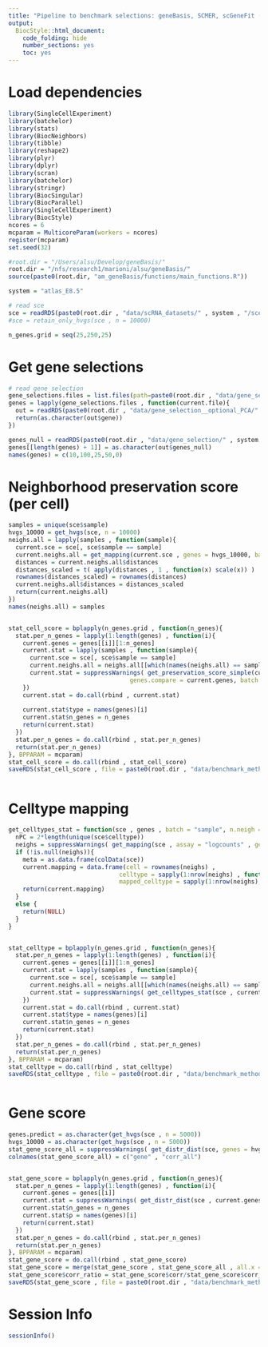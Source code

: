 ```yaml
---
title: "Pipeline to benchmark selections: geneBasis, SCMER, scGeneFit (marker selection) for cell score"
output:
  BiocStyle::html_document:
    code_folding: hide
    number_sections: yes
    toc: yes  
---
```

# Load dependencies

```r


library(SingleCellExperiment)
library(batchelor)
library(stats)
library(BiocNeighbors)
library(tibble)
library(reshape2)
library(plyr)
library(dplyr)
library(scran)
library(batchelor)
library(stringr)
library(BiocSingular)
library(BiocParallel)
library(SingleCellExperiment)
library(BiocStyle)
ncores = 6
mcparam = MulticoreParam(workers = ncores)
register(mcparam)
set.seed(32)

#root.dir = "/Users/alsu/Develop/geneBasis/"
root.dir = "/nfs/research1/marioni/alsu/geneBasis/"
source(paste0(root.dir, "am_geneBasis/functions/main_functions.R"))

system = "atlas_E8.5"

# read sce 
sce = readRDS(paste0(root.dir , "data/scRNA_datasets/" , system , "/sce_" , system , ".Rds"))
#sce = retain_only_hvgs(sce , n = 10000)

n_genes.grid = seq(25,250,25)

```

# Get gene selections

```r


# read gene selection 
gene_selections.files = list.files(path=paste0(root.dir , "data/gene_selection__optional_PCA/" , system , "/"))
genes = lapply(gene_selections.files , function(current.file){
  out = readRDS(paste0(root.dir , "data/gene_selection__optional_PCA/" , system , "/" , current.file))
  return(as.character(out$gene))
})

genes_null = readRDS(paste0(root.dir , "data/gene_selection/" , system , "/" , "gene_selection.Rds"))
genes[[length(genes) + 1]] = as.character(out$genes_null)
names(genes) = c(10,100,25,50,0)


```


# Neighborhood preservation score (per cell)

```r


samples = unique(sce$sample)
hvgs_10000 = get_hvgs(sce, n = 10000)
neighs.all = lapply(samples , function(sample){
  current.sce = sce[, sce$sample == sample]
  current.neighs.all = get_mapping(current.sce , genes = hvgs_10000, batch = NULL, n.neigh = "all", nPC = 50 , get.dist = T , type = "together")
  distances = current.neighs.all$distances
  distances_scaled = t( apply(distances , 1 , function(x) scale(x)) )
  rownames(distances_scaled) = rownames(distances)
  current.neighs.all$distances = distances_scaled
  return(current.neighs.all)
})
names(neighs.all) = samples


stat_cell_score = bplapply(n_genes.grid , function(n_genes){
  stat.per_n_genes = lapply(1:length(genes) , function(i){
    current.genes = genes[[i]][1:n_genes]
    current.stat = lapply(samples , function(sample){
      current.sce = sce[, sce$sample == sample]
      current.neighs.all = neighs.all[[which(names(neighs.all) == sample)]]
      current.stat = suppressWarnings( get_preservation_score_simple(current.sce , neighs.all = current.neighs.all , genes.all = rownames(current.sce) , 
                                  genes.compare = current.genes, batch = NULL, n.neigh = 5 , nPC.all = 50 , nPC.compare = 50) )
    })
    current.stat = do.call(rbind , current.stat)
    
    current.stat$type = names(genes)[i]
    current.stat$n_genes = n_genes
    return(current.stat)
  })
  stat.per_n_genes = do.call(rbind , stat.per_n_genes)
  return(stat.per_n_genes)
}, BPPARAM = mcparam)
stat_cell_score = do.call(rbind , stat_cell_score)
saveRDS(stat_cell_score , file = paste0(root.dir , "data/benchmark_method/diff_nPC/" , system , "/cell_score.Rds"))



```

# Celltype mapping

```r


get_celltypes_stat = function(sce , genes , batch = "sample", n.neigh = 5){
  nPC = 2*length(unique(sce$celltype))
  neighs = suppressWarnings( get_mapping(sce , assay = "logcounts" , genes = genes, batch = batch, n.neigh = n.neigh, nPC = nPC , get.dist = F , type = "together"))
  if (!is.null(neighs)){
    meta = as.data.frame(colData(sce))
    current.mapping = data.frame(cell = rownames(neighs) ,
                               celltype = sapply(1:nrow(neighs) , function(i) meta$celltype[meta$cell == rownames(neighs)[i]]) ,
                               mapped_celltype = sapply(1:nrow(neighs), function(i) getmode(meta$celltype[match(neighs[i,] , meta$cell)] , 1:n.neigh) ))
    return(current.mapping)
  }
  else {
    return(NULL)
  }
}


stat_celltype = bplapply(n_genes.grid , function(n_genes){
  stat.per_n_genes = lapply(1:length(genes) , function(i){
    current.genes = genes[[i]][1:n_genes]
    current.stat = lapply(samples , function(sample){
      current.sce = sce[, sce$sample == sample]
      current.neighs.all = neighs.all[[which(names(neighs.all) == sample)]]
      current.stat = suppressWarnings( get_celltypes_stat(sce , current.genes , batch = "sample", n.neigh = 10 ) )
    })
    current.stat = do.call(rbind , current.stat)
    current.stat$type = names(genes)[i]
    current.stat$n_genes = n_genes
    return(current.stat)
  })
  stat.per_n_genes = do.call(rbind , stat.per_n_genes)
  return(stat.per_n_genes)
}, BPPARAM = mcparam)
stat_celltype = do.call(rbind , stat_celltype)
saveRDS(stat_celltype , file = paste0(root.dir , "data/benchmark_method/diff_nPC/" , system , "/celltype_classic.Rds"))



```

# Gene score

```r


genes.predict = as.character(get_hvgs(sce , n = 5000))
hvgs_10000 = as.character(get_hvgs(sce , n = 5000))
stat_gene_score_all = suppressWarnings( get_distr_dist(sce, genes = hvgs_10000, assay = "logcounts" , batch = "sample" , n.neigh = 5 , nPC = 50 , genes.predict = genes.predict , type = "corr") ) 
colnames(stat_gene_score_all) = c("gene" , "corr_all")


stat_gene_score = bplapply(n_genes.grid , function(n_genes){
  stat.per_n_genes = lapply(1:length(genes) , function(i){
    current.genes = genes[[i]]
    current.stat = suppressWarnings( get_distr_dist(sce , current.genes[1:n_genes] , assay = "logcounts" , batch = "sample", n.neigh = 5 , nPC= 50 , genes.predict = genes.predict , type = "corr" ) )
    current.stat$n_genes = n_genes
    current.stat$p = names(genes)[i]
    return(current.stat)
  })
  stat.per_n_genes = do.call(rbind , stat.per_n_genes)
  return(stat.per_n_genes)
}, BPPARAM = mcparam)
stat_gene_score = do.call(rbind , stat_gene_score)
stat_gene_score = merge(stat_gene_score , stat_gene_score_all , all.x = T , all.y = F)
stat_gene_score$corr_ratio = stat_gene_score$corr/stat_gene_score$corr_all
saveRDS(stat_gene_score , file = paste0(root.dir , "data/benchmark_method/diff_nPC/" , system , "/gene_score.Rds"))


```



# Session Info

```r
sessionInfo()
```
